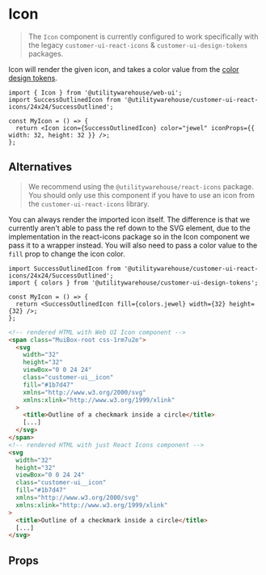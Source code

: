 
<Meta of={Stories} />

# Icon

> The `Icon` component is currently configured to work specifically with the
> legacy `customer-ui-react-icons` & `customer-ui-design-tokens` packages.

Icon will render the given icon, and takes a color value from the [color design tokens](https://github.com/utilitywarehouse/customer-web-ui/blob/main/packages/design-tokens/src/colors.ts).

```tsx
import { Icon } from '@utilitywarehouse/web-ui';
import SuccessOutlinedIcon from '@utilitywarehouse/customer-ui-react-icons/24x24/SuccessOutlined';

const MyIcon = () => {
  return <Icon icon={SuccessOutlinedIcon} color="jewel" iconProps={{ width: 32, height: 32 }} />;
};
```

## Alternatives

> We recommend using the `@utilitywarehouse/react-icons` package.
> You should only use this component if you have to use an icon from the `customer-ui-react-icons` library.

You can always render the imported icon itself. The difference is that we
currently aren't able to pass the ref down to the SVG element, due to the
implementation in the react-icons package so in the Icon component we pass it
to a wrapper instead. You will also need to pass a color value to the `fill` prop
to change the icon color.

```tsx
import SuccessOutlinedIcon from '@utilitywarehouse/customer-ui-react-icons/24x24/SuccessOutlined';
import { colors } from '@utilitywarehouse/customer-ui-design-tokens';

const MyIcon = () => {
  return <SuccessOutlinedIcon fill={colors.jewel} width={32} height={32} />;
};
```

```html
<!-- rendered HTML with Web UI Icon component -->
<span class="MuiBox-root css-1rm7u2e">
  <svg
    width="32"
    height="32"
    viewBox="0 0 24 24"
    class="customer-ui__icon"
    fill="#1b7d47"
    xmlns="http://www.w3.org/2000/svg"
    xmlns:xlink="http://www.w3.org/1999/xlink"
  >
    <title>Outline of a checkmark inside a circle</title>
    [...]
  </svg>
</span>
<!-- rendered HTML with just React Icons component -->
<svg
  width="32"
  height="32"
  viewBox="0 0 24 24"
  class="customer-ui__icon"
  fill="#1b7d47"
  xmlns="http://www.w3.org/2000/svg"
  xmlns:xlink="http://www.w3.org/1999/xlink"
>
  <title>Outline of a checkmark inside a circle</title>
  [...]
</svg>
```

## Props

<ArgTypes of={Stories} />
